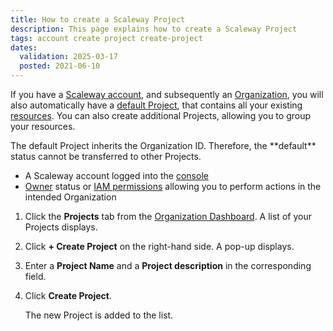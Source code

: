 ```yaml
---
title: How to create a Scaleway Project
description: This page explains how to create a Scaleway Project
tags: account create project create-project
dates:
  validation: 2025-03-17
  posted: 2021-06-10
---
```



If you have a [Scaleway account](/account/how-to/create-an-account/), and subsequently an [Organization](/iam/concepts/#organization), you will also automatically have a [default Project](/organizations-and-projects/concepts/#default-project), that contains all your existing [resources](/iam/concepts/#resource). You can also create additional Projects, allowing you to group your resources.

<Message type="note">
  The default Project inherits the Organization ID. Therefore, the **default** status cannot be transferred to other Projects.
</Message>

<Requirements />

- A Scaleway account logged into the [console](https://account.scaleway.com/?service=elements)
- [Owner](/iam/concepts/#owner) status or [IAM permissions](/iam/concepts/#permission) allowing you to perform actions in the intended Organization

1. Click the **Projects** tab from the [Organization Dashboard](https://account.scaleway.com/?service=elementsorganization). A list of your Projects displays.
2. Click **+ Create Project** on the right-hand side. A pop-up displays.
3. Enter a **Project Name** and a **Project description** in the corresponding field.
4. Click **Create Project**.

    The new Project is added to the list.


